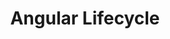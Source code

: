 ---
id: "q_angular_easy_009"
questionType: "MULTIPLE_CHOICE"
title: "Angular Lifecycle"
description: "Which lifecycle hook is called after the component is initialized?"
difficulty: "EASY"
category: "Angular"
options:
  - "ngOnInit"
  - "ngAfterViewInit"
  - "ngOnChanges"
  - "ngDestroy"
correctAnswer: 0
---